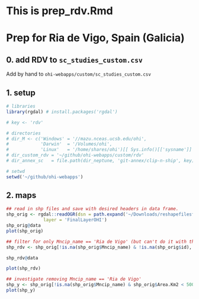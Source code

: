 # This is prep_rdv.Rmd
# Prep for Ria de Vigo, Spain (Galicia)

## 0. add RDV to `sc_studies_custom.csv` 

Add by hand to `ohi-webapps/custom/sc_studies_custom.csv`

## 1. setup
```r

# libraries
library(rgdal) # install.packages('rgdal')

# key <- 'rdv'

# directories
# dir_M <- c('Windows' = '//mazu.nceas.ucsb.edu/ohi',
#            'Darwin'  = '/Volumes/ohi',  
#            'Linux'   = '/home/shares/ohi')[[ Sys.info()[['sysname']] ]]
# dir_custom_rdv = '~/github/ohi-webapps/custom/rdv'
# dir_annex_sc   = file.path(dir_neptune, 'git-annex/clip-n-ship', key)

# setwd
setwd('~/github/ohi-webapps')

```

## 2. maps
```r

## read in shp files and save with desired headers in data frame.
shp_orig <- rgdal::readOGR(dsn = path.expand('~/Downloads/reshapefilesforradevigoohi'),
              layer = 'FinalLayerOHI')
shp_orig@data
plot(shp_orig)

## filter for only Mncip_name == 'Ria de Vigo' (but can't do it with that command)
shp_rdv <- shp_orig[!is.na(shp_orig$Mncip_name) & !is.na(shp_orig$id), ]

shp_rdv@data

plot(shp_rdv)

## investigate removing Mncip_name == 'Ria de Vigo'     
shp_y <- shp_orig[!is.na(shp_orig$Mncip_name) & shp_orig$Area.Km2 < 500, ]          
plot(shp_y)

```

